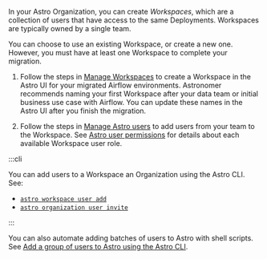 In your Astro Organization, you can create _Workspaces_, which are a collection of users that have access to the same Deployments. Workspaces are typically owned by a single team.

You can choose to use an existing Workspace, or create a new one. However, you must have at least one Workspace to complete your migration.

1. Follow the steps in [Manage Workspaces](manage-workspaces) to create a Workspace in the Astro UI for your migrated Airflow environments. Astronomer recommends naming your first Workspace after your data team or initial business use case with Airflow. You can update these names in the Astro UI after you finish the migration.

2. Follow the steps in [Manage Astro users](manage-workspace-users#add-a-user-to-a-workspace) to add users from your team to the Workspace. See [Astro user permissions](user-permissions#workspace-roles) for details about each available Workspace user role.

:::cli

You can add users to a Workspace an Organization using the Astro CLI. See:

- [`astro workspace user add`](cli/astro-workspace-user-add)
- [`astro organization user invite`](cli/astro-organization-user-invite)

:::

You can also automate adding batches of users to Astro with shell scripts. See [Add a group of users to Astro using the Astro CLI](manage-workspace-users#add-a-group-of-users-to-a-workspace-using-the-astro-cli).

